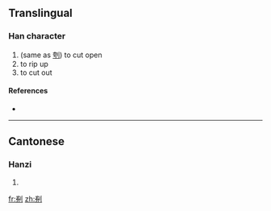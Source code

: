 ==Translingual==

===Han character===
{{Han char|rn=18|rad=刀|as=08|sn=10|four=|canj=火竹中弓 (FHLN)}}

# (same as [[刳]]) to cut open
# to rip up
# to cut out

====References====
* {{Han ref|kx=0141.150|hdz=10345.030|uh=34EC|ud=13548}}

----

==Cantonese==

===Hanzi===
{{yue-hanzi|jyut=|y=fu1}}

# {{defn|Cantonese|sort=刀08}}

[[fr:㓬]]
[[zh:㓬]]